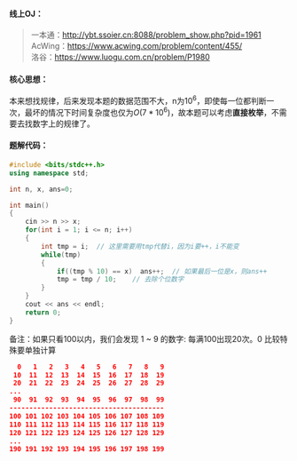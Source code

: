 #### 线上OJ：
> 一本通：http://ybt.ssoier.cn:8088/problem_show.php?pid=1961  
AcWing：https://www.acwing.com/problem/content/455/  
洛谷：https://www.luogu.com.cn/problem/P1980  

#### 核心思想：
本来想找规律，后来发现本题的数据范围不大，n为$10^6$，即使每一位都判断一次，最坏的情况下时间复杂度也仅为$O(7*10^6)$，故本题可以考虑**直接枚举**，不需要去找数字上的规律了。

#### 题解代码：
```cpp filename="解法、（枚举）：" showLineNumbers {24,25}
#include <bits/stdc++.h>
using namespace std;

int n, x, ans=0;

int main()
{
    cin >> n >> x;
    for(int i = 1; i <= n; i++)
    {
        int tmp = i;  // 这里需要用tmp代替i，因为i要++，i不能变
        while(tmp)  
        {
            if((tmp % 10) == x)  ans++;  // 如果最后一位是x，则ans++
            tmp = tmp / 10;    // 去除个位数字
        }
    }
    cout << ans << endl;
    return 0;
}

```


备注：如果只看100以内，我们会发现 1 ~ 9 的数字: 每满100出现20次。0 比较特殊要单独计算

```json
  0   1   2   3   4   5   6   7   8   9
 10  11  12  13  14  15  16  17  18  19
 20  21  22  23  24  25  26  27  28  29
...
 90  91  92  93  94  95  96  97  98  99
---------------------------------------
100 101 102 103 104 105 106 107 108 109
110 111 112 113 114 115 116 117 118 119
120 121 122 123 124 125 126 127 128 129
...
190 191 192 193 194 195 196 197 198 199
```
